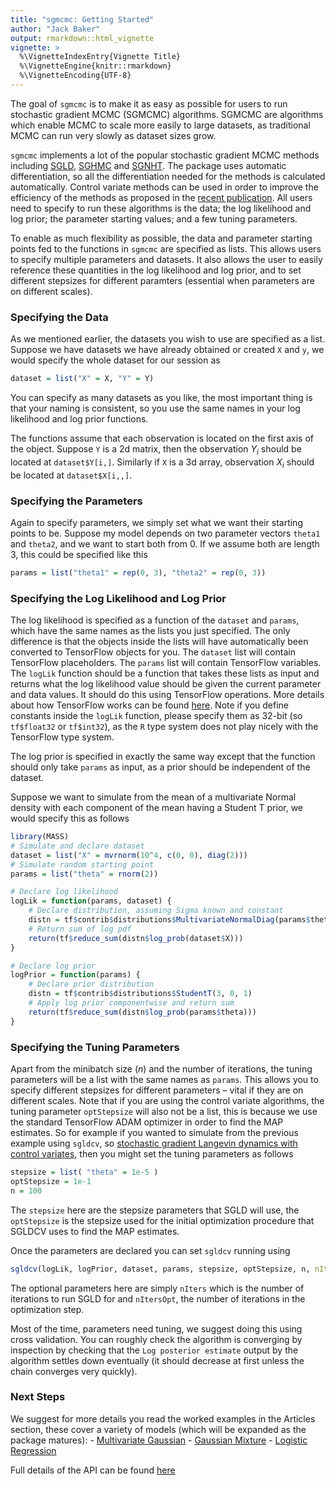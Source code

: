 ```yaml
---
title: "sgmcmc: Getting Started"
author: "Jack Baker"
output: rmarkdown::html_vignette
vignette: >
  %\VignetteIndexEntry{Vignette Title}
  %\VignetteEngine{knitr::rmarkdown}
  %\VignetteEncoding{UTF-8}
---
```


The goal of `sgmcmc` is to make it as easy as possible for users to run stochastic gradient MCMC (SGMCMC) algorithms. SGMCMC are algorithms which enable MCMC to scale more easily to large datasets, as traditional MCMC can run very slowly as dataset sizes grow.

`sgmcmc` implements a lot of the popular stochastic gradient MCMC methods including [SGLD](http://people.ee.duke.edu/~lcarin/398_icmlpaper.pdf), [SGHMC](https://arxiv.org/pdf/1402.4102v2.pdf) and [SGNHT](http://papers.nips.cc/paper/5592-bayesian-sampling-using-stochastic-gradient-thermostats.pdf). The package uses automatic differentiation, so all the differentiation needed for the methods is calculated automatically. Control variate methods can be used in order to improve the efficiency of the methods as proposed in the [recent publication](https://github.com/jbaker92/stochasticGradientMCMC). All users need to specify to run these algorithms is the data; the log likelihood and log prior; the parameter starting values; and a few tuning parameters. 

To enable as much flexibility as possible, the data and parameter starting points fed to the functions in `sgmcmc` are specified as lists. This allows users to specify multiple parameters and datasets. It also allows the user to easily reference these quantities in the log likelihood and log prior, and to set different stepsizes for different paramters (essential when parameters are on different scales).

### Specifying the Data

As we mentioned earlier, the datasets you wish to use are specified as a list. Suppose we have datasets we have already obtained or created `X` and `y`, we would specify the whole dataset for our session as
```r
dataset = list("X" = X, "Y" = Y)
```
You can specify as many datasets as you like, the most important thing is that your naming is consistent, so you use the same names in your log likelihood and log prior functions.

The functions assume that each observation is located on the first axis of the object. Suppose `Y` is a 2d matrix, then the observation $Y_i$ should be located at `dataset$Y[i,]`. Similarly if `X` is a 3d array, observation $X_i$ should be located at `dataset$X[i,,]`.

### Specifying the Parameters

Again to specify parameters, we simply set what we want their starting points to be. Suppose my model depends on two parameter vectors `theta1` and `theta2`, and we want to start both from 0. If we assume both are length 3, this could be specified like this
```r
params = list("theta1" = rep(0, 3), "theta2" = rep(0, 3))
```

### Specifying the Log Likelihood and Log Prior

The log likelihood is specified as a function of the `dataset` and `params`, which have the same names as the lists you just specified. The only difference is that the objects inside the lists will have automatically been converted to TensorFlow objects for you. The `dataset` list will contain TensorFlow placeholders. The `params` list will contain TensorFlow variables. The `logLik` function should be a function that takes these lists as input and returns what the log likelihood value should be given the current parameter and data values. It should do this using TensorFlow operations. More details about how TensorFlow works can be found [here](https://tensorflow.rstudio.com/). Note if you define constants inside the `logLik` function, please specify them as 32-bit (so `tf$float32` or `tf$int32`), as the `R` type system does not play nicely with the TensorFlow type system.

The log prior is specified in exactly the same way except that the function should only take `params` as input, as a prior should be independent of the dataset.

Suppose we want to simulate from the mean of a multivariate Normal density with each component of the mean having a Student T prior, we would specify this as follows
```r
library(MASS)
# Simulate and declare dataset
dataset = list("X" = mvrnorm(10^4, c(0, 0), diag(2)))
# Simulate random starting point
params = list("theta" = rnorm(2))

# Declare log likelihood
logLik = function(params, dataset) {
    # Declare distribution, assuming Sigma known and constant
    distn = tf$contrib$distributions$MultivariateNormalDiag(params$theta, tf$constant(c(1, 1), dtype = tf$float32))
    # Return sum of log pdf
    return(tf$reduce_sum(distn$log_prob(dataset$X)))
}

# Declare log prior
logPrior = function(params) {
    # Declare prior distribution
    distn = tf$contrib$distributions$StudentT(3, 0, 1)
    # Apply log prior componentwise and return sum
    return(tf$reduce_sum(distn$log_prob(params$theta)))
}
```

### Specifying the Tuning Parameters

Apart from the minibatch size ($n$) and the number of iterations, the tuning parameters will be a list with the same names as `params`. This allows you to specify different stepsizes for different parameters -- vital if they are on different scales. Note that if you are using the control variate algorithms, the tuning parameter `optStepsize` will also not be a list, this is because we use the standard TensorFlow ADAM optimizer in order to find the MAP estimates. So for example if you wanted to simulate from the previous example using `sgldcv`, so [stochastic gradient Langevin dynamics with control variates](https://arxiv.org/pdf/1706.05439.pdf), then you might set the tuning parameters as follows
```r
stepsize = list( "theta" = 1e-5 )
optStepsize = 1e-1
n = 100
```
The `stepsize` here are the stepsize parameters that SGLD will use, the `optStepsize` is the stepsize used for the initial optimization procedure that SGLDCV uses to find the MAP estimates.

Once the parameters are declared you can set `sgldcv` running using
```r
sgldcv(logLik, logPrior, dataset, params, stepsize, optStepsize, n, nIters = 10^4, nItersOpt = 10^4)
```
The optional parameters here are simply `nIters` which is the number of iterations to run SGLD for and `nItersOpt`, the number of iterations in the optimization step.

Most of the time, parameters need tuning, we suggest doing this using cross validation. You can roughly check the algorithm is converging by inspection by checking that the `Log posterior estimate` output by the algorithm settles down eventually (it should decrease at first unless the chain converges very quickly).

### Next Steps
We suggest for more details you read the worked examples in the Articles section, these cover a variety of models (which will be expanded as the package matures):
 - [Multivariate Gaussian](https://stor-i.github.io/sgmcmc///articles/mvGauss.html)
 - [Gaussian Mixture](https://stor-i.github.io/sgmcmc///articles/gaussMixture.html)
 - [Logistic Regression](https://stor-i.github.io/sgmcmc///articles/logisticRegression.html)

Full details of the API can be found [here](https://stor-i.github.io/sgmcmc///reference/index.html)
